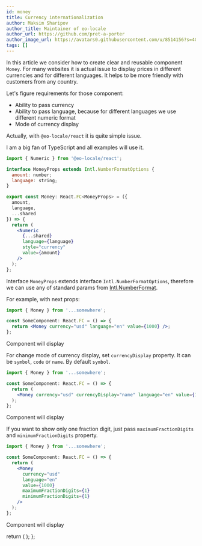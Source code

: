 ```yaml
---
id: money
title: Currency internationalization
author: Maksim Sharipov
author_title: Maintainer of eo-locale
author_url: https://github.com/pret-a-porter
author_image_url: https://avatars0.githubusercontent.com/u/8514156?s=400&v=4
tags: []
---
```



In this article we consider how to create clear and reusable component `Money`.
For many websites it is actual issue to display prices in different currencies and for different languages.
It helps to be more friendly with customers from any country.

Let's figure requirements for those component:

- Ability to pass currency
- Ability to pass language, because for different languages we use different numeric format
- Mode of currency display

Actually, with `@eo-locale/react` it is quite simple issue.

I am a big fan of TypeScript and all examples will use it.

```jsx
import { Numeric } from '@eo-locale/react';

interface MoneyProps extends Intl.NumberFormatOptions {
  amount: number;
  language: string;
}

export const Money: React.FC<MoneyProps> = ({
  amount,
  language,
  ...shared
}) => {
  return (
    <Numeric
      {...shared}
      language={language}
      style="currency"
      value={amount}
    />
  );
};
```

Interface `MoneyProps` extends interface `Intl.NumberFormatOptions`, therefore
we can use any of standard params from [Intl.NumberFormat](https://developer.mozilla.org/en-US/docs/Web/JavaScript/Reference/Global_Objects/Intl/NumberFormat/NumberFormat).

For example, with next props:

```jsx
import { Money } from '...somewhere';

const SomeComponent: React.FC = () => {
  return <Money currency="usd" language="en" value={1000} />;
};
```

Component will display <Preview />

For change mode of currency display, set `currencyDisplay` property.
It can be `symbol`, `code` or `name`. By default `symbol`.

```jsx
import { Money } from '...somewhere';

const SomeComponent: React.FC = () => {
  return (
    <Money currency="usd" currencyDisplay="name" language="en" value={1000} />
  );
};
```

Component will display <Preview currencyDisplay="name" />

If you want to show only one fraction digit, just pass `maximumFractionDigits` and `minimumFractionDigits` property.

```jsx
import { Money } from '...somewhere';

const SomeComponent: React.FC = () => {
  return (
    <Money
      currency="usd"
      language="en"
      value={1000}
      maximumFractionDigits={1}
      minimumFractionDigits={1}
    />
  );
};
```

Component will display <Preview minimumFractionDigits={1} maximumFractionDigits={1} />

  return (
    <Highlight>
      <Numeric
        style="currency"
        currency="usd"
        currencyDisplay={props.currencyDisplay}
        minimumFractionDigits={props.minimumFractionDigits}
        maximumFractionDigits={props.maximumFractionDigits}
        language="en"
        value={1000}
      />
    </Highlight>
  );
};
